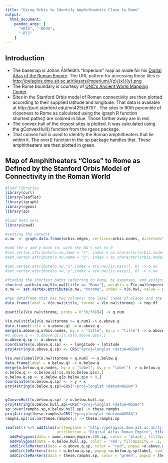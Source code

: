 ```yaml
---
title: "Using Orbis to Identify Amphitheaters Close to Rome"
output:
  html_document:
    pandoc_args: [
      "+RTS", "-K64m",
      "-RTS"
    ]
---
```


## Introduction
 * The basemap is Johan Åhlfeldt's "Imperium" map as made for his [Digital Atlas of the Roman Empire](http://dare.ht.lu.se). The URL pattern for accessing those tiles is <http://pelagios.dme.ait.ac.at/tilesets/imperium//{z}/{x}/{y}.png>
 * The Rome boundary is courtesy of [UNC's Ancient World Mapping Center](http://awmc.unc.edu/).
 * Sites in the Stanford Orbis model of Roman connectivity are then plotted according to their supplied latitude and longitude. That data is available at http://purl.stanford.edu/mn425tz9757 . The sites in 90th percentile of closeness to Rome as calculated using the igraph R function shortest.paths() are colored in blue. Those farther away are in red.
 * The convex hull of the closest sites is plotted. It was calculated using the gConvexHull() function from the rgeos package.
 * That convex hull is used to identify the Roman amphitheaters that lie within it. The over() function in the sp package handles that. These amphitheaters are then plotted in green.
 

## Map of Amphitheaters "Close" to Rome as Defined by the Stanford Orbis Model of Connectivity in the Roman World

```r
#load libraries
library(curl)
library(leaflet)
library(igraph)
library(rgeos)
library(sp)

#load data sets
library(cawd)

#setting the network
o.nw  <- graph.data.frame(orbis.edges, vertices=orbis.nodes, directed=TRUE)

#add the x and y back in. with the NA's set to 0
#set.vertex.attribute(o.nw,name = "x", index = as.character(orbis.nodes$id), value = orbis.nodes$x) -> o.nw
#set.vertex.attribute(o.nw,name = "y", index = as.character(orbis.nodes$id), value = orbis.nodes$y) -> o.nw

#set.vertex.attribute(o.nw,"x",index = V(o.nw)[is.na(x)], 0) -> o.nw
#set.vertex.attribute(o.nw,"y",index = V(o.nw)[is.na(y)], 0) -> o.nw

#finding the shortest paths referring to Roma, by expenses, and assigning to a new object
shortest.paths(o.nw,V(o.nw)[title == "Roma"], weights = E(o.nw)$expense) -> o.nw.torome
o.nw <- set.vertex.attribute(o.nw, "torome", index = V(o.nw), value = o.nw.torome)

#new dataframe that has two columns: the label (name of place) and the distance to Rome
data.frame(label = V(o.nw)$title, torome = V(o.nw)$torome) -> tmp.df

quantile(V(o.nw)$torome, probs = 0:30/30)[4] -> q.num

V(o.nw)$title[V(o.nw)$torome >= q.num] -> o.above.q
data.frame(title = o.above.q) -> o.above.q
merge(o.above.q,orbis.nodes, by.x = "title", by.y = "title") -> o.above.q
#o.above.q <- o.above.q[!is.na(o.above.q$x),]
o.above.q.sp <- o.above.q
coordinates(o.above.q.sp) <- ~ longitude + latitude
proj4string(o.above.q.sp) <- CRS("+proj=longlat +datum=WGS84")

V(o.nw)$label[V(o.nw)$torome < q.num] -> o.below.q
data.frame(label = o.below.q) -> o.below.q
merge(o.below.q,o.nodes, by.x = "label", by.y = "label") -> o.below.q
o.below.q <- o.below.q[!is.na(o.below.q$x),]
o.below.q.sp <- o.below.q[o.below.q$x > 0,]
coordinates(o.below.q.sp) <- ~ y + x
proj4string(o.below.q.sp)=CRS("+proj=longlat +datum=WGS84")


gConvexHull(o.below.q.sp) -> o.below.hull.sp
proj4string(o.below.hull.sp)=CRS("+proj=longlat +datum=WGS84")
sp::over(ramphs.sp,o.below.hull.sp) -> these.ramphs
proj4string(these.ramphs)=CRS("+proj=longlat +datum=WGS84")
ramphs.sp[!is.na(these.ramphs),] -> these.ramphs.sp

leaflet() %>% addTiles(urlTemplate = "http://pelagios.dme.ait.ac.at/tilesets/imperium//{z}/{x}/{y}.png",
                       attribution = "Digital Atlas Roman Empire", tileOptions(opacity= .3))  %>%
  addPolygons(data = awmc.roman.empire.200.sp, color = 'black', fillOpacity = .05, stroke = F, ) %>%
  addPolygons(data = o.below.hull.sp, color = 'red', fillOpacity = .1, stroke = F) %>%
  addCircleMarkers(data = o.above.q.sp, color = "red", popup =o.above.q.sp$label, radius = 1) %>%
  addCircleMarkers(data = o.below.q.sp, popup =o.below.q.sp$label, radius = 1) %>%
  addCircleMarkers(data = these.ramphs.sp, color = "green", popup = these.ramphs.sp$label, radius = 1) 
```
